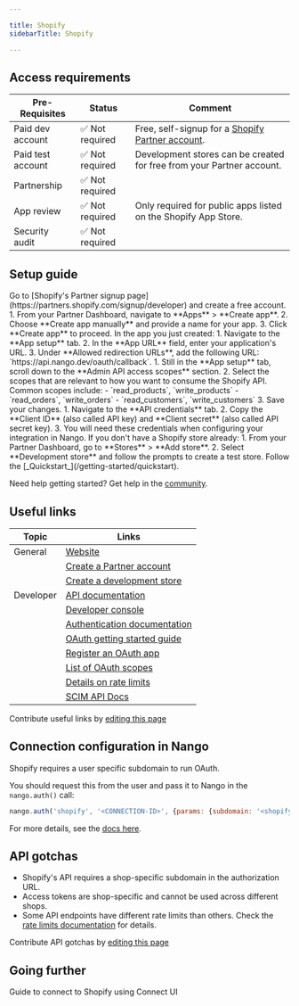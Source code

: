 ```yaml
---

title: Shopify
sidebarTitle: Shopify

---
```



<Overview />
<PreBuiltTooling />
<PreBuiltUseCases />

## Access requirements
| Pre-Requisites | Status | Comment|
| - | - | - |
| Paid dev account | ✅ Not required | Free, self-signup for a [Shopify Partner account](https://partners.shopify.com/signup/developer). |
| Paid test account | ✅ Not required | Development stores can be created for free from your Partner account. |
| Partnership | ✅ Not required | |
| App review | ✅ Not required | Only required for public apps listed on the Shopify App Store. |
| Security audit | ✅ Not required | |


## Setup guide

<Steps>
  <Step title="Create a Shopify Partner account">
    Go to [Shopify's Partner signup page](https://partners.shopify.com/signup/developer) and create a free account.
  </Step>
  <Step title="Create a new app in your Partner account">
    1. From your Partner Dashboard, navigate to **Apps** > **Create app**.
    2. Choose **Create app manually** and provide a name for your app.
    3. Click **Create app** to proceed.
  </Step>
  <Step title="Configure OAuth settings">
    In the app you just created:
    1. Navigate to the **App setup** tab.
    2. In the **App URL** field, enter your application's URL.
    3. Under **Allowed redirection URLs**, add the following URL: `https://api.nango.dev/oauth/callback`.
  </Step>
  <Step title="Set up the OAuth scopes">
    1. Still in the **App setup** tab, scroll down to the **Admin API access scopes** section.
    2. Select the scopes that are relevant to how you want to consume the Shopify API. Common scopes include:
       - `read_products`, `write_products`
       - `read_orders`, `write_orders`
       - `read_customers`, `write_customers`
    3. Save your changes.
  </Step>
  <Step title="Obtain API credentials">
    1. Navigate to the **API credentials** tab.
    2. Copy the **Client ID** (also called API key) and **Client secret** (also called API secret key).
    3. You will need these credentials when configuring your integration in Nango.
  </Step>
  <Step title="Create a development store for testing">
    If you don't have a Shopify store already:
    1. From your Partner Dashboard, go to **Stores** > **Add store**.
    2. Select **Development store** and follow the prompts to create a test store.
  </Step>
  <Step title="Next">
    Follow the [_Quickstart_](/getting-started/quickstart).
  </Step>
</Steps>

<Tip>Need help getting started? Get help in the [community](https://nango.dev/slack).</Tip>


## Useful links

| Topic | Links | 
| - | - | 
| General | [Website](https://www.shopify.com/) |
| | [Create a Partner account](https://partners.shopify.com/signup/developer) |
| | [Create a development store](https://help.shopify.com/en/partners/dashboard/development-stores) |
| Developer | [API documentation](https://shopify.dev/docs/api/admin) |
| | [Developer console](https://partners.shopify.com/) |
| | [Authentication documentation](https://shopify.dev/docs/apps/auth/oauth) |
| | [OAuth getting started guide](https://shopify.dev/docs/apps/auth/oauth/getting-started) |
| | [Register an OAuth app](https://shopify.dev/docs/apps/auth/oauth/getting-started#step-1-create-the-app-in-your-partner-account) |
| | [List of OAuth scopes](https://shopify.dev/docs/api/usage/access-scopes) |
| | [Details on rate limits](https://shopify.dev/docs/api/usage/rate-limits) |
| | [SCIM API Docs](https://help.shopify.com/en/manual/organization-settings/users/security/scim) |

<Note>Contribute useful links by [editing this page](https://github.com/nangohq/nango/tree/master/docs-v2/integrations/all/shopify.mdx)</Note>

## Connection configuration in Nango

Shopify requires a user specific subdomain to run OAuth.

You should request this from the user and pass it to Nango in the `nango.auth()` call:

```js
nango.auth('shopify', '<CONNECTION-ID>', {params: {subdomain: '<shopify-subdomain>'}});
```

For more details, see the [docs here](/guides/api-authorization/authorize-in-your-app-default-ui#apis-requiring-connection-specific-configuration-for-authorization).

## API gotchas

- Shopify's API requires a shop-specific subdomain in the authorization URL.
- Access tokens are shop-specific and cannot be used across different shops.
- Some API endpoints have different rate limits than others. Check the [rate limits documentation](https://shopify.dev/docs/api/usage/rate-limits) for details.

<Note>Contribute API gotchas by [editing this page](https://github.com/nangohq/nango/tree/master/docs-v2/integrations/all/shopify.mdx)</Note>

## Going further

<Card title="Connect to Shopify" icon="link" href="/integrations/all/shopify/connect" horizontal>
  Guide to connect to Shopify using Connect UI
</Card>
